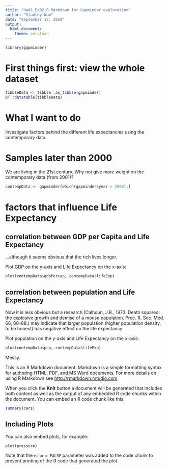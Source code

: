 ```yaml
---
title: "Hw01_Ex02 R Markdown for Gapminder exploration"
author: "Stanley Nam"
date: "September 17, 2019"
output: 
  html_document:
    theme: cerulean
---
```


<!-- TODO: more tinkering with the YAML header??? -->

```r
library(gapminder)
```

# First things first: view the whole dataset

```r
tibbleData <- tibble::as_tibble(gapminder)
DT::datatable(tibbleData)
```

# What I want to do

Investigate factors behind the different life expectancies using the contemporary data.

# Samples later than 2000

We are living in the 21st century. Why not give more weight on the contemporary data (from 2001)?
```r
contempData <- gapminder[which(gapminder$year > 2000),]
```

# factors that influence Life Expectancy

## correlation between GDP per Capita and Life Expectancy

...although it seems obvious that the rich lives longer.

Plot GDP on the y-axis and Life Expectancy on the x-axis:

```r
plot(contempData$gdpPercap, contempData$lifeExp)
```

## correlation between population and Life Expectancy

Now it is less obvious but a research (Calhoun, J.B., 1973. Death squared: the explosive growth and demise of a mouse population. Proc. R. Soc. Med. 66, 80–88.) may indicate that larger population (higher population density, to be honest) has negative effect on the life expectancy

Plot population on the y-axis and Life Expectancy on the x-axis:

```r
plot(contempData$pop, contempData$lifeExp)
```

Messy.

<!-- This is the end -->

This is an R Markdown document. Markdown is a simple formatting syntax for authoring HTML, PDF, and MS Word documents. For more details on using R Markdown see <http://rmarkdown.rstudio.com>.

When you click the **Knit** button a document will be generated that includes both content as well as the output of any embedded R code chunks within the document. You can embed an R code chunk like this:

```r
summary(cars)
```

## Including Plots

You can also embed plots, for example:

```r
plot(pressure)
```

Note that the `echo = FALSE` parameter was added to the code chunk to prevent printing of the R code that generated the plot.
